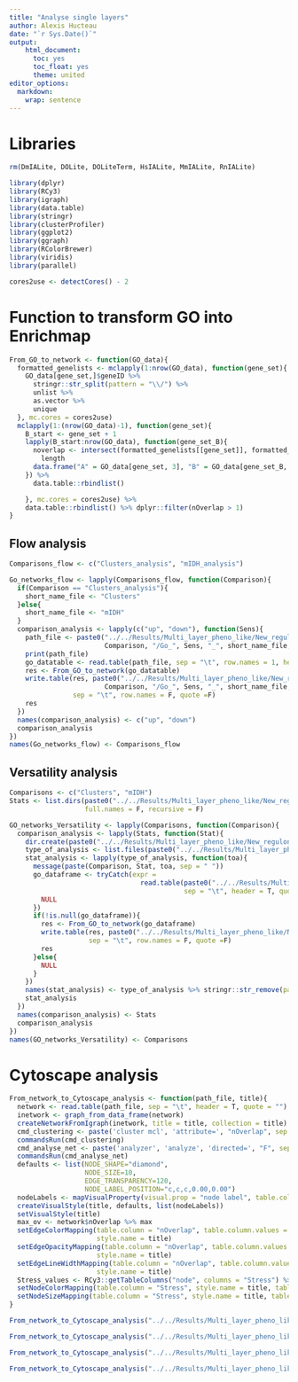 ```yaml
---
title: "Analyse single layers"
author: Alexis Hucteau
date: "`r Sys.Date()`"
output:
    html_document:
      toc: yes
      toc_float: yes
      theme: united
editor_options:
  markdown:
    wrap: sentence
---
```


# Libraries

```r
rm(DmIALite, DOLite, DOLiteTerm, HsIALite, MmIALite, RnIALite)

library(dplyr)
library(RCy3)
library(igraph)
library(data.table)
library(stringr)
library(clusterProfiler)
library(ggplot2)
library(ggraph)
library(RColorBrewer)
library(viridis)
library(parallel)

cores2use <- detectCores() - 2
```

# Function to transform GO into Enrichmap 

```r
From_GO_to_network <- function(GO_data){
  formatted_genelists <- mclapply(1:nrow(GO_data), function(gene_set){
    GO_data[gene_set,]$geneID %>%
      stringr::str_split(pattern = "\\/") %>%
      unlist %>%
      as.vector %>%
      unique
  }, mc.cores = cores2use)
  mclapply(1:(nrow(GO_data)-1), function(gene_set){
    B_start <- gene_set + 1
    lapply(B_start:nrow(GO_data), function(gene_set_B){
      noverlap <- intersect(formatted_genelists[[gene_set]], formatted_genelists[[gene_set_B]]) %>%
        length
      data.frame("A" = GO_data[gene_set, 3], "B" = GO_data[gene_set_B, 3], "nOverlap" = noverlap)
    }) %>%
      data.table::rbindlist()

    }, mc.cores = cores2use) %>%
    data.table::rbindlist() %>% dplyr::filter(nOverlap > 1)
}
```

## Flow analysis

```r
Comparisons_flow <- c("Clusters_analysis", "mIDH_analysis")

Go_networks_flow <- lapply(Comparisons_flow, function(Comparison){
  if(Comparison == "Clusters_analysis"){
    short_name_file <- "Clusters"
  }else{
    short_name_file <- "mIDH"
  }
  comparison_analysis <- lapply(c("up", "down"), function(Sens){
    path_file <- paste0("../../Results/Multi_layer_pheno_like/New_regulon_40k/Flow_analysis/", 
                        Comparison, "/Go_", Sens, "_", short_name_file, ".tsv")
    print(path_file)
    go_datatable <- read.table(path_file, sep = "\t", row.names = 1, header = T, quote = "")
    res <- From_GO_to_network(go_datatable)
    write.table(res, paste0("../../Results/Multi_layer_pheno_like/New_regulon_40k/Flow_analysis/", 
                        Comparison, "/Go_", Sens, "_", short_name_file, "_network.tsv"),
                sep = "\t", row.names = F, quote =F)
    res
  })
  names(comparison_analysis) <- c("up", "down")
  comparison_analysis
})
names(Go_networks_flow) <- Comparisons_flow
```



## Versatility analysis

```r
Comparisons <- c("Clusters", "mIDH")
Stats <- list.dirs(paste0("../../Results/Multi_layer_pheno_like/New_regulon_40k/Versatility_analysis/Clusters/"), 
                   full.names = F, recursive = F)

GO_networks_Versatility <- lapply(Comparisons, function(Comparison){
  comparison_analysis <- lapply(Stats, function(Stat){
    dir.create(paste0("../../Results/Multi_layer_pheno_like/New_regulon_40k/Versatility_analysis/Clusters/", Stat, "/GO_table/Networks"), showWarnings = F)
    type_of_analysis <- list.files(paste0("../../Results/Multi_layer_pheno_like/New_regulon_40k/Versatility_analysis/Clusters/", Stat, "/GO_table/"))
    stat_analysis <- lapply(type_of_analysis, function(toa){
      message(paste(Comparison, Stat, toa, sep = " "))
      go_dataframe <- tryCatch(expr =
                                 read.table(paste0("../../Results/Multi_layer_pheno_like/New_regulon_40k/Versatility_analysis/Clusters/", Stat, "/GO_table/", toa), 
                                            sep = "\t", header = T, quote = ""), error = function(e){
        NULL
      })
      if(!is.null(go_dataframe)){
        res <- From_GO_to_network(go_dataframe)
        write.table(res, paste0("../../Results/Multi_layer_pheno_like/New_regulon_40k/Versatility_analysis/Clusters/", Stat, "/GO_table/Networks/Network_", toa), 
                    sep = "\t", row.names = F, quote =F)
        res
      }else{
        NULL
      }
    })
    names(stat_analysis) <- type_of_analysis %>% stringr::str_remove(pattern = ".tsv")
    stat_analysis
  })
  names(comparison_analysis) <- Stats
  comparison_analysis
})
names(GO_networks_Versatility) <- Comparisons
```

# Cytoscape analysis

```r
From_network_to_Cytoscape_analysis <- function(path_file, title){
  network <- read.table(path_file, sep = "\t", header = T, quote = "")
  inetwork <- graph_from_data_frame(network)
  createNetworkFromIgraph(inetwork, title = title, collection = title)
  cmd_clustering <- paste('cluster mcl', 'attribute=', "nOverlap", sep = " ")
  commandsRun(cmd_clustering)
  cmd_analyse_net <- paste('analyzer', 'analyze', 'directed=', "F", sep = " ")
  commandsRun(cmd_analyse_net)
  defaults <- list(NODE_SHAPE="diamond",
                   NODE_SIZE=10,
                   EDGE_TRANSPARENCY=120,
                   NODE_LABEL_POSITION="c,c,c,0.00,0.00")
  nodeLabels <- mapVisualProperty(visual.prop = "node label", table.column = 'name', mapping.type = 'p')
  createVisualStyle(title, defaults, list(nodeLabels))
  setVisualStyle(title)
  max_ov <- network$nOverlap %>% max
  setEdgeColorMapping(table.column = "nOverlap", table.column.values = c(2, max_ov), colors = c("#FFFFFF", "#FF0000"),
                      style.name = title)
  setEdgeOpacityMapping(table.column = "nOverlap", table.column.values = c(2, max_ov), opacities = c(50, 200),
                      style.name = title)
  setEdgeLineWidthMapping(table.column = "nOverlap", table.column.values = c(2, max_ov), widths = c(1, 10),
                      style.name = title)
  Stress_values <- RCy3::getTableColumns("node", columns = "Stress") %>% max
  setNodeColorMapping(table.column = "Stress", style.name = title, table.column.values = c(0, Stress_values), colors = c("#FFFFFF", "#FF0000"))
  setNodeSizeMapping(table.column = "Stress", style.name = title, table.column.values = c(0, Stress_values), sizes = c(10, 100))
}
```

```r
From_network_to_Cytoscape_analysis("../../Results/Multi_layer_pheno_like/New_regulon_40k/Flow_analysis/Clusters_analysis/Go_down_Clusters_network.tsv", "Clusters_down")

From_network_to_Cytoscape_analysis("../../Results/Multi_layer_pheno_like/New_regulon_40k/Flow_analysis/Clusters_analysis/Go_up_Clusters_network.tsv", "Clusters_up")

From_network_to_Cytoscape_analysis("../../Results/Multi_layer_pheno_like/New_regulon_40k/Flow_analysis/mIDH_analysis/Go_down_mIDH_network.tsv", "mIDH_down")

From_network_to_Cytoscape_analysis("../../Results/Multi_layer_pheno_like/New_regulon_40k/Flow_analysis/mIDH_analysis/Go_up_mIDH_network.tsv", "mIDH_up")
```

